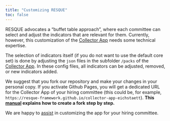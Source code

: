 ```yaml
---
title: "Customizing RESQUE"
toc: false
---
```


RESQUE advocates a "buffet table approach", where each committee can select and adjust the indicators that are relevant for them.
Currently, however, this customization of the [Collector App](https://resque-framework.github.io/collector-app) needs some technical expertise.

The selection of indicators itself (if you do not want to use the default core set) is done by adjusting the `json` files in the subfolder `/packs` of the [Collector App](https://github.com/RESQUE-Framework/collector-app). In these config files, all indicators can be adjusted, removed, or new indicators added. 

We suggest that you fork our repository and make your changes in your personal copy. If you activate Github Pages, you will get a dedicated URL for the Collector App of your hiring committee (this could be, for example, `https://resque-framework.github.io/collector-app-eichstaett`). **This [manual](https://github.com/RESQUE-Framework/collector-app-eichstaett/blob/main/How_to_fork.md) explains how to create a fork step by step.**

We are happy to [assist](team.qmd) in customizing the app for your hiring committee.
